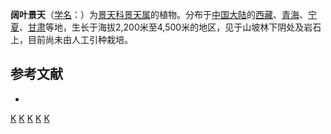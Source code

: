 {{Speciesbox 
| genus = Sedum
| species = roborowskii
| authority = Maxim.
}}

'''阔叶景天'''（[[学名|学名]]：{{lang|la|''Sedum roborowskii''}}）为[[景天科|景天科]][[景天属|景天属]]的植物。分布于[[中国大陆|中国大陆]]的[[西藏|西藏]]、[[青海|青海]]、[[宁夏|宁夏]]、[[甘肃|甘肃]]等地，生长于海拔2,200米至4,500米的地区，见于山坡林下阴处及岩石上，目前尚未由人工引种栽培。

== 参考文献 ==
{{refbegin}}
* {{cite web| url =http://www.bioinfo.cn/db05/KmzwSpecies.php?action=view&id=4836| title =阔叶景天| work =中国高等植物数据库全库| publisher =中国科学院微生物研究所| author =昆明植物研究所| accessdate =2009-02-25| deadurl =yes| archiveurl =https://web.archive.org/web/20160305054901/http://www.bioinfo.cn/db05/KmzwSpecies.php?action=view&id=4836| archivedate =2016-03-05}}
{{refend}}
{{Taxonbar|from=Q15231483}}

{{DEFAULTSORT:Sedum roborowskii}}
[[Category:景天属|K]]
[[Category:西藏植物|K]]
[[Category:青海植物|K]]
[[Category:宁夏植物|K]]
[[Category:甘肃植物|K]]